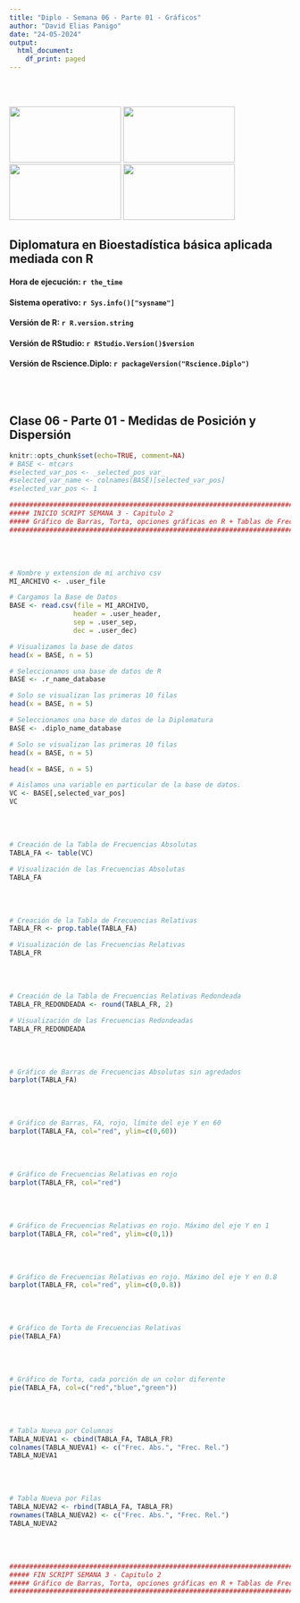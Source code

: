 ```yaml
---
title: "Diplo - Semana 06 - Parte 01 - Gráficos"
author: "David Elias Panigo"
date: "24-05-2024"
output:
  html_document:
    df_print: paged
---
```

<br>
<br>
<script>
document.addEventListener('DOMContentLoaded', function() {
  var title = document.querySelector('h1.title');
  var author = document.querySelector('.author');
  var date = document.querySelector('.date');
  
  title.style.display = 'none';
  author.style.display = 'none';
  date.style.display = 'none';
});
</script>

<div class="image-container">
  <img src="logo_01_unc.png"      class="inline-image" width="200"  height="100">
  <img src="logo_02_fcefyn.png"   class="inline-image" width="200"  height="100">
  <img src="logo_03_efadoc.png"   class="inline-image" width="200"  height="100">
  <img src="logo_04_rscience.png" class="inline-image" width="200"  height="100">
</div>

## Diplomatura en Bioestadística básica aplicada mediada con R

#### Hora de ejecución: `r the_time`
#### Sistema operativo: `r Sys.info()["sysname"]`
#### Versión de R: `r R.version.string`
#### Versión de RStudio: `r RStudio.Version()$version`
#### Versión de Rscience.Diplo: `r packageVersion("Rscience.Diplo")`

<br>
<br>

## Clase 06 - Parte 01 - Medidas de Posición y Dispersión

```r
knitr::opts_chunk$set(echo=TRUE, comment=NA)
# BASE <- mtcars
#selected_var_pos <- _selected_pos_var_ 
#selected_var_name <- colnames(BASE)[selected_var_pos]
#selected_var_pos <- 1
```


```r
#########################################################################
##### INICIO SCRIPT SEMANA 3 - Capitulo 2
##### Gráfico de Barras, Torta, opciones gráficas en R + Tablas de Frecuencias 
#########################################################################
```

<br>
<br>

```r
# Nombre y extension de mi archivo csv
MI_ARCHIVO <- .user_file

# Cargamos la Base de Datos
BASE <- read.csv(file = MI_ARCHIVO,
                header = .user_header,
                sep = .user_sep,
                dec = .user_dec)

# Visualizamos la base de datos
head(x = BASE, n = 5)
```

```r
# Seleccionamos una base de datos de R
BASE <- .r_name_database

# Solo se visualizan las primeras 10 filas
head(x = BASE, n = 5)
```

```r
# Seleccionamos una base de datos de la Diplomatura
BASE <- .diplo_name_database

# Solo se visualizan las primeras 10 filas
head(x = BASE, n = 5)
```

```r
head(x = BASE, n = 5)
```


```r
# Aislamos una variable en particular de la base de datos.
VC <- BASE[,selected_var_pos]
VC
```
<br>
<br>

```r
# Creación de la Tabla de Frecuencias Absolutas
TABLA_FA <- table(VC)

# Visualización de las Frecuencias Absolutas
TABLA_FA

```
<br>
<br>

```r
# Creación de la Tabla de Frecuencias Relativas
TABLA_FR <- prop.table(TABLA_FA)

# Visualización de las Frecuencias Relativas
TABLA_FR

```
<br>
<br>

```r
# Creación de la Tabla de Frecuencias Relativas Redondeada
TABLA_FR_REDONDEADA <- round(TABLA_FR, 2)

# Visualización de las Frecuencias Redondeadas
TABLA_FR_REDONDEADA 

```
<br>
<br>

```r
# Gráfico de Barras de Frecuencias Absolutas sin agredados
barplot(TABLA_FA)
```
<br>
<br>


```r
# Gráfico de Barras, FA, rojo, límite del eje Y en 60
barplot(TABLA_FA, col="red", ylim=c(0,60))
```
<br>
<br>

```r
# Gráfico de Frecuencias Relativas en rojo
barplot(TABLA_FR, col="red")
```
<br>
<br>

```r
# Gráfico de Frecuencias Relativas en rojo. Máximo del eje Y en 1
barplot(TABLA_FR, col="red", ylim=c(0,1))
```
<br>
<br>


```r
# Gráfico de Frecuencias Relativas en rojo. Máximo del eje Y en 0.8
barplot(TABLA_FR, col="red", ylim=c(0,0.8))
```
<br>
<br>

```r
# Gráfico de Torta de Frecuencias Relativas
pie(TABLA_FA)
```
<br>
<br>

```r
# Gráfico de Torta, cada porción de un color diferente
pie(TABLA_FA, col=c("red","blue","green"))
```
<br>
<br>

```r
# Tabla Nueva por Columnas
TABLA_NUEVA1 <- cbind(TABLA_FA, TABLA_FR)
colnames(TABLA_NUEVA1) <- c("Frec. Abs.", "Frec. Rel.")
TABLA_NUEVA1 

```
<br>
<br>


```r
# Tabla Nueva por Filas
TABLA_NUEVA2 <- rbind(TABLA_FA, TABLA_FR)
rownames(TABLA_NUEVA2) <- c("Frec. Abs.", "Frec. Rel.")
TABLA_NUEVA2

```
<br>
<br>

```r
#########################################################################
##### FIN SCRIPT SEMANA 3 - Capitulo 2
##### Gráfico de Barras, Torta, opciones gráficas en R + Tablas de Frecuencias 
#########################################################################
```

<br>
<br>



